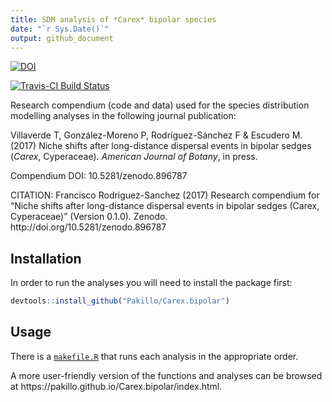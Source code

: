 ```yaml
---
title: SDM analysis of *Carex* bipolar species
date: "`r Sys.Date()`"
output: github_document
---
```


[![DOI](https://zenodo.org/badge/89584660.svg)](https://zenodo.org/badge/latestdoi/89584660)

[![Travis-CI Build Status](https://travis-ci.org/Pakillo/Carex.bipolar.svg?branch=master)](https://travis-ci.org/Pakillo/Carex.bipolar)

Research compendium (code and data) used for the species distribution modelling analyses in the following journal publication:

Villaverde T, González-Moreno P, Rodríguez-Sánchez F & Escudero M. (2017) Niche shifts after long-distance dispersal events in bipolar sedges (*Carex*, Cyperaceae). *American Journal of Botany*, in press.

Compendium DOI: 10.5281/zenodo.896787

CITATION: Francisco Rodriguez-Sanchez (2017) Research compendium for "Niche shifts after long-distance dispersal events in bipolar sedges (Carex, Cyperaceae)" (Version 0.1.0). Zenodo. http://doi.org/10.5281/zenodo.896787


## Installation

In order to run the analyses you will need to install the package first:

```r
devtools::install_github("Pakillo/Carex.bipolar")
```


## Usage

There is a [`makefile.R`](https://github.com/Pakillo/Carex.bipolar/blob/master/makefile.R) that runs each analysis in the appropriate order.

A more user-friendly version of the functions and analyses can be browsed at https://pakillo.github.io/Carex.bipolar/index.html.



